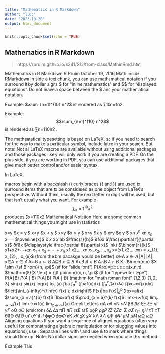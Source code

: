 ```yaml
---
title: "Mathematics in R Markdown"
author: "liuc"
date: "2022-10-20"
output: html_document
---
```


```r
knitr::opts_chunk$set(echo = TRUE)
```

## Mathematics in R Markdown

> https://rpruim.github.io/s341/S19/from-class/MathinRmd.html


Mathematics in R Markdown
R Pruim
October 19, 2016
Math inside RMarkdown
In side a text chunk, you can use mathematical notation if you surround it by dollar signs $ for “inline mathematics” and $$ for “displayed equations”. Do not leave a space between the $ and your mathematical notation.

Example: $\sum_{n=1}^{10} n^2$ is rendered as ∑10n=1n2.

Example: $$\sum_{n=1}^{10} n^2$$ is rendered as
∑n=110n2
.

The mathematical typesetting is based on LaTeX, so if you need to search for the way to make a particular symbol, include latex in your search. But note: Not all LaTeX macros are available without using additional packages, and those packages likely will only work if you are creating a PDF. On the plus side, if you are working in PDF, you can use additional packages that give much better control and/or easier syntax.

In LaTeX,

macros begin with a backslash (\)
curly braces ({ and }) are used to surround items that are to be considered as one object from LaTeX’s perspective.
Without them, usually the next letter or digit will be used, but that isn’t usually what you want. For example $$\sum_x=1^10 x^2$$ produces
∑x=110x2
Mathematical Notation
Here are some common mathematical things you might use in statistics

x=y	$x = y $
x<y	$x < y $
x>y	$x > y $
x≤y	$x \le y $
x≥y	$x \ge y $
xn	$x^{n}$
xn	$x_{n}$
x⎯⎯⎯	$\overline{x}$
x̂ 	$\hat{x}$
x̃ 	$\tilde{x}$
ab	$\frac{a}{b}$
∂f∂x	$\frac{\partial f}{\partial x}$
∂f∂x	$\displaystyle \frac{\partial f}{\partial x}$
(nk)	$\binom{n}{k}$
x1+x2+⋯+xn	$x_{1} + x_{2} + \cdots + x_{n}$
x1,x2,…,xn	$x_{1}, x_{2}, \dots, x_{n}$
x=⟨x1,x2,…,xn⟩	\mathbf{x} = \langle x_{1}, x_{2}, \dots, x_{n}\rangle$ (\bm from the bm pacakge would be better)
x∈A	$x \in A$
|A|	$|A|$
x∈A	$x \in A$
A⊂B	$x \subset B$
A⊆B	$x \subseteq B$
A∪B	$A \cup B$
A∩B	$A \cap B$
X∼𝖡𝗂𝗇𝗈𝗆(n,π)	$X \sim {\sf Binom}(n, \pi)$ (sf for “slide font”)
P(X≤x)=𝚙𝚋𝚒𝚗𝚘𝚖(x,n,π)	$\mathrm{P}(X \le x) = {\tt pbinom}(x, n, \pi)$ (tt for “typewriter type”)
P(A∣B)	$P(A \mid B)$
P(A∣B)	$\mathrm{P}(A \mid B)$ (mathrm for “math roman font”
{1,2,3}	$\{1, 2, 3\}$
sin(x)	$\sin(x)$
log(x)	$\log(x)$
∫ba	$\int_{a}^{b}$
(∫baf(x)dx)	$\left(\int_{a}^{b} f(x) \; dx\right)$
[∫∞−∞f(x)dx]	$\left[\int_{\-infty}^{\infty} f(x) \; dx\right]$
F(x)|ba	$\left. F(x) \right|_{a}^{b}$
∑bx=af(x)	$\sum_{x = a}^{b} f(x)$
∏bx=af(x)	$\prod_{x = a}^{b} f(x)$
limx→∞f(x)	$\lim_{x \to \infty} f(x)$
limx→∞f(x)	$\displaystyle \lim_{x \to \infty} f(x)$
Greek Letters
αA	$\alpha A$	νN	$\nu N$
βB	$\beta B$	ξΞ	$\xi\Xi$
γΓ	$\gamma \Gamma$	oO	$o O$ (omicron)
δΔ	$\delta \Delta$	πΠ	$\pi \Pi$
ϵεE	$\epsilon \varepsilon E$	ρϱP	$\rho\varrho P$
ζZ	$\zeta Z \sigma \,\!$	Σ	$\sigma \Sigma$
ηH	$\eta H$	τT	$\tau T$
θϑΘ	$\theta \vartheta \Theta$	υΥ	$\upsilon \Upsilon$
ιI	$\iota I$	ϕφΦ	$\phi \varphi \Phi$
κK	$\kappa K$	χX	$\chi X$
λΛ	$\lambda \Lambda$	ψΨ	$\psi \Psi$
μM	$\mu M$	ωΩ	$\omega \Omega$
Aligning equations
If you want a sequence of aligned equations (often very useful for demonstrating algebraic manipulation or for plugging values into equations), use \begin{align*} ... \end{align*}. Separate lines with \\ and use & to mark where things should line up. Note: No dollar signs are needed when you use this method.

Example
This

\begin{align*}
a & = b \\
X &\sim {\sf Norm}(10, 3) \\
5 & \le 10
\end{align*}
